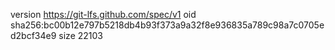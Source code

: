 version https://git-lfs.github.com/spec/v1
oid sha256:bc00b12e797b5218db4b93f373a9a32f8e936835a789c98a7c0705ed2bcf34e9
size 22103

